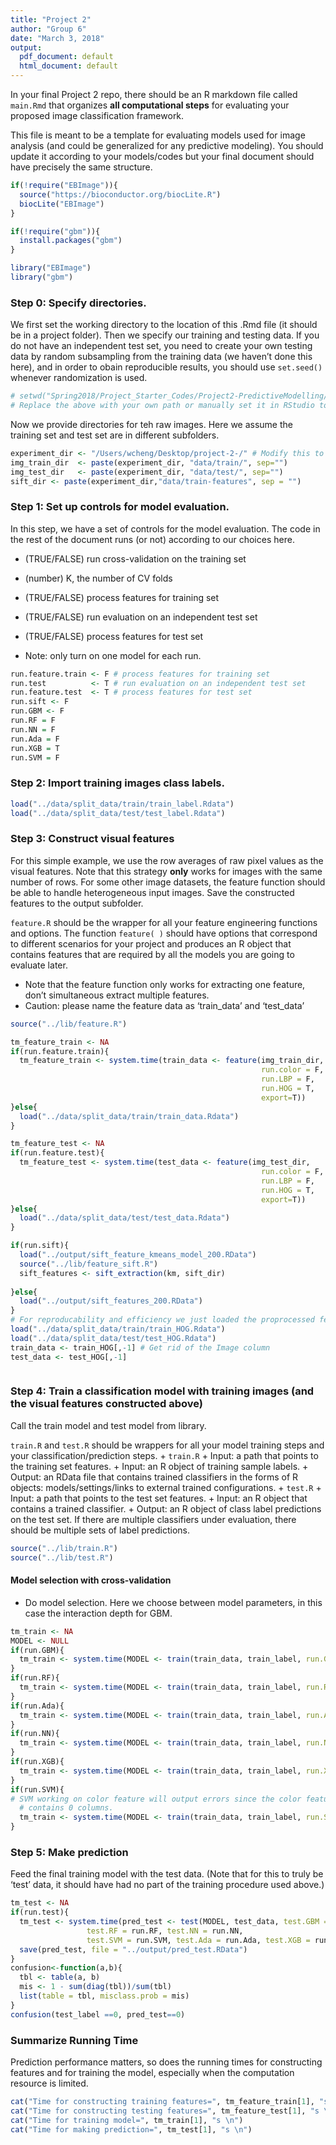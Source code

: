 ```yaml
---
title: "Project 2"
author: "Group 6"
date: "March 3, 2018"
output:
  pdf_document: default
  html_document: default
---
```

In your final Project 2 repo, there should be an R markdown file called `main.Rmd` that organizes **all computational steps** for evaluating your proposed image classification framework. 

This file is meant to be a template for evaluating models used for image analysis (and could be generalized for any predictive modeling). You should update it according to your models/codes but your final document should have precisely the same structure. 

```r
if(!require("EBImage")){
  source("https://bioconductor.org/biocLite.R")
  biocLite("EBImage")
}

if(!require("gbm")){
  install.packages("gbm")
}

library("EBImage")
library("gbm")
```

### Step 0: Specify directories.

We first set the working directory to the location of this .Rmd file  (it should be in a project folder). Then we specify our training and testing data. If you do not have an independent test set, you need to create your own testing data by random subsampling from the training data (we haven't done this here), and in order to obain reproducible results, you should use `set.seed()` whenever randomization is used. 

```r
# setwd("Spring2018/Project_Starter_Codes/Project2-PredictiveModelling/doc") 
# Replace the above with your own path or manually set it in RStudio to where this rmd file is located. 
```

Now we provide directories for teh raw images. Here we assume the training set and test set are in different subfolders. 
```r
experiment_dir <- "/Users/wcheng/Desktop/project-2-/" # Modify this to where the pet images are located
img_train_dir  <- paste(experiment_dir, "data/train/", sep="")
img_test_dir   <- paste(experiment_dir, "data/test/", sep="")
sift_dir <- paste(experiment_dir,"data/train-features", sep = "")
```

### Step 1: Set up controls for model evaluation.

In this step, we have a set of controls for the model evaluation.  The code in the rest of the document runs (or not) according to our choices here. 

+ (TRUE/FALSE) run cross-validation on the training set
+ (number) K, the number of CV folds
+ (TRUE/FALSE) process features for training set
+ (TRUE/FALSE) run evaluation on an independent test set
+ (TRUE/FALSE) process features for test set

+ Note: only turn on one model for each run.

```r
run.feature.train <- F # process features for training set
run.test          <- T # run evaluation on an independent test set
run.feature.test  <- T # process features for test set
run.sift <- F
run.GBM <- F
run.RF = F
run.NN = F
run.Ada = F
run.XGB = T
run.SVM = F
```




### Step 2: Import training images class labels.



```r
load("../data/split_data/train/train_label.Rdata")
load("../data/split_data/test/test_label.Rdata")
```

### Step 3: Construct visual features

For this simple example, we use the row averages of raw pixel values as the visual features. Note that this strategy **only** works for images with the same number of rows. For some other image datasets, the feature function should be able to handle heterogeneous input images. Save the constructed features to the output subfolder.

`feature.R` should be the wrapper for all your feature engineering functions and options. The function `feature( )` should have options that correspond to different scenarios for your project and produces an R object that contains features that are required by all the models you are going to evaluate later.

+ Note that the feature function only works for extracting one feature, don't simultaneous extract multiple features.
+ Caution: please name the feature data as 'train_data' and 'test_data'

```r
source("../lib/feature.R")

tm_feature_train <- NA
if(run.feature.train){
  tm_feature_train <- system.time(train_data <- feature(img_train_dir, 
                                                        run.color = F, 
                                                        run.LBP = F, 
                                                        run.HOG = T, 
                                                        export=T))
}else{
  load("../data/split_data/train/train_data.Rdata")
}

tm_feature_test <- NA
if(run.feature.test){
  tm_feature_test <- system.time(test_data <- feature(img_test_dir, 
                                                        run.color = F, 
                                                        run.LBP = F, 
                                                        run.HOG = T, 
                                                        export=T))
}else{
  load("../data/split_data/test/test_data.Rdata")
}

if(run.sift){
  load("../output/sift_feature_kmeans_model_200.RData")
  source("../lib/feature_sift.R")
  sift_features <- sift_extraction(km, sift_dir)
  
}else{
  load("../output/sift_features_200.RData")
}
# For reproducability and efficiency we just loaded the proprocessed feature data.
load("../data/split_data/train/train_HOG.Rdata")
load("../data/split_data/test/test_HOG.Rdata")
train_data <- train_HOG[,-1] # Get rid of the Image column
test_data <- test_HOG[,-1]



```

### Step 4: Train a classification model with training images (and the visual features constructed above)

Call the train model and test model from library. 

`train.R` and `test.R` should be wrappers for all your model training steps and your classification/prediction steps. 
+ `train.R`
  + Input: a path that points to the training set features.
  + Input: an R object of training sample labels.
  + Output: an RData file that contains trained classifiers in the forms of R objects: models/settings/links to external trained configurations.
+ `test.R`
  + Input: a path that points to the test set features.
  + Input: an R object that contains a trained classifier.
  + Output: an R object of class label predictions on the test set. If there are multiple classifiers under evaluation, there should be multiple sets of label predictions. 
  
```r
source("../lib/train.R")
source("../lib/test.R")
```

#### Model selection with cross-validation

* Do model selection.  Here we choose between model parameters, in this case the interaction depth for GBM. 


```r
tm_train <- NA
MODEL <- NULL
if(run.GBM){
  tm_train <- system.time(MODEL <- train(train_data, train_label, run.GBM=T))
}
if(run.RF){
  tm_train <- system.time(MODEL <- train(train_data, train_label, run.RF=T))
}
if(run.Ada){
  tm_train <- system.time(MODEL <- train(train_data, train_label, run.Ada=T))
}
if(run.NN){
  tm_train <- system.time(MODEL <- train(train_data, train_label, run.NN=T))
}
if(run.XGB){
  tm_train <- system.time(MODEL <- train(train_data, train_label, run.XGB=T))
}
if(run.SVM){
# SVM working on color feature will output errors since the color feature is not dense enough and 
  # contains 0 columns.
  tm_train <- system.time(MODEL <- train(train_data, train_label, run.SVM=T))
}

```


### Step 5: Make prediction 

Feed the final training model with the test data.  (Note that for this to truly be 'test' data, it should have had no part of the training procedure used above.) 

```r
tm_test <- NA
if(run.test){
  tm_test <- system.time(pred_test <- test(MODEL, test_data, test.GBM = run.GBM, 
                 test.RF = run.RF, test.NN = run.NN, 
                 test.SVM = run.SVM, test.Ada = run.Ada, test.XGB = run.XGB))
  save(pred_test, file = "../output/pred_test.RData")
}
confusion<-function(a,b){
  tbl <- table(a, b)
  mis <- 1 - sum(diag(tbl))/sum(tbl)
  list(table = tbl, misclass.prob = mis)
}
confusion(test_label ==0, pred_test==0)


```

### Summarize Running Time

Prediction performance matters, so does the running times for constructing features and for training the model, especially when the computation resource is limited. 

```r
cat("Time for constructing training features=", tm_feature_train[1], "s \n")
cat("Time for constructing testing features=", tm_feature_test[1], "s \n")
cat("Time for training model=", tm_train[1], "s \n")
cat("Time for making prediction=", tm_test[1], "s \n")
```






